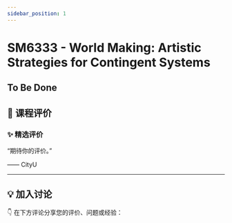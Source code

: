 ```yaml
---
sidebar_position: 1
---
```



# SM6333 - World Making: Artistic Strategies for Contingent Systems

## To Be Done

## **💬 课程评价**

### ✨ **精选评价**
<div className={commentStyles.commentBox}>
    <p className={commentStyles.commentText}>
        “期待你的评价。”
    </p>
    <p className={commentStyles.commentAuthor}>—— CityU</p>
</div>

---

## **💡 加入讨论**

👇 在下方评论分享您的评价、问题或经验：
<Utterances />
